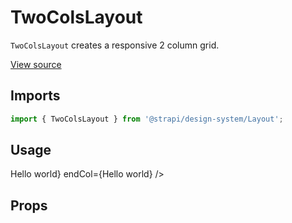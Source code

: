 <!--- TwoColsLayout.stories.mdx --->


<Meta title="Design System/Components/TwoColsLayout" component={TwoColsLayout} />

# TwoColsLayout

`TwoColsLayout` creates a responsive 2 column grid.

[View source](https://github.com/strapi/design-system/tree/main/packages/strapi-design-system/src/TwoColsLayout)

## Imports

```js
import { TwoColsLayout } from '@strapi/design-system/Layout';
```

## Usage

<Canvas>
  <Story name="base">
    <Box padding={8} background="neutral100">
      <TwoColsLayout startCol={<Box padding={4}>Hello world</Box>} endCol={<Box padding={4}>Hello world</Box>} />
    </Box>
  </Story>
</Canvas>

## Props

<ArgsTable of={TwoColsLayout} />
